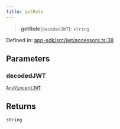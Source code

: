 ```yaml
---
title: getRole
---
```


> **getRole**(`decodedJWT`): `string`

Defined in: [app-sdk/src/jwt/accessors.ts:38](https://github.com/LIT-Protocol/Vincent/blob/4f61b0b06d818c2273457b0cc8a4e68ed21a72ed/packages/libs/app-sdk/src/jwt/accessors.ts#L38)

## Parameters

### decodedJWT

[`AnyVincentJWT`](/api-reference/app-sdk/jwt/type-aliases/AnyVincentJWT)

## Returns

`string`
